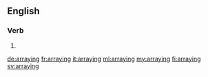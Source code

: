 ==English==

===Verb===
{{head|en}}

# {{present participle of|array|lang=en}}

[[de:arraying]]
[[fr:arraying]]
[[it:arraying]]
[[ml:arraying]]
[[my:arraying]]
[[fi:arraying]]
[[sv:arraying]]